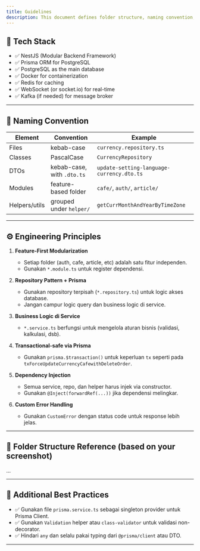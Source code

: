 ```yaml
---
title: Guidelines
description: This document defines folder structure, naming convention, and architectural patterns for developing Tantri Cashier backend using NestJS + Prisma.
---
```



## 🧩 Tech Stack

- ✅ NestJS (Modular Backend Framework)
- ✅ Prisma ORM for PostgreSQL
- ✅ PostgreSQL as the main database
- ✅ Docker for containerization
- ✅ Redis for caching
- ✅ WebSocket (or socket.io) for real-time
- ✅ Kafka (if needed) for message broker

---

## 📝 Naming Convention

| Element       | Convention                 | Example                                   |
| ------------- | -------------------------- | ----------------------------------------- |
| Files         | kebab-case                 | `currency.repository.ts`                  |
| Classes       | PascalCase                 | `CurrencyRepository`                      |
| DTOs          | kebab-case, with `.dto.ts` | `update-setting-language-currency.dto.ts` |
| Modules       | feature-based folder       | `cafe/`, `auth/`, `article/`              |
| Helpers/utils | grouped under `helper/`    | `getCurrMonthAndYearByTimeZone`           |

---

## ⚙️ Engineering Principles

1. **Feature-First Modularization**

   - Setiap folder (auth, cafe, article, etc) adalah satu fitur independen.
   - Gunakan `*.module.ts` untuk register dependensi.

2. **Repository Pattern + Prisma**

   - Gunakan repository terpisah (`*.repository.ts`) untuk logic akses database.
   - Jangan campur logic query dan business logic di service.

3. **Business Logic di Service**

   - `*.service.ts` berfungsi untuk mengelola aturan bisnis (validasi, kalkulasi, dsb).

4. **Transactional-safe via Prisma**

   - Gunakan `prisma.$transaction()` untuk keperluan `tx` seperti pada `txForceUpdateCurrencyCafewithDeleteOrder`.

5. **Dependency Injection**

   - Semua service, repo, dan helper harus injek via constructor.
   - Gunakan `@Inject(forwardRef(...))` jika dependensi melingkar.

6. **Custom Error Handling**
   - Gunakan `CustomError` dengan status code untuk response lebih jelas.

---

## 🧱 Folder Structure Reference (based on your screenshot)

<Files>
  <Folder name="build" />
  <Folder name="prisma">
    <Folder name="datas" />
    <Folder name="interfaces" />
    <Folder name="migrations" />
    <Folder name="paginator" />
    <File name="schema.prisma" />
    <File name="seed.ts" />
  </Folder>
  <Folder name="src" defaultOpen>
    <Folder name="article">
      <Folder name="dto" />
      <File name="article.controller.ts" />
      <File name="article.module.ts" />
      <File name="article.repository.ts" />
      <File name="article.service.ts" />
    </Folder>
    <Folder name="auth">
      <Folder name="decorator" />
      <Folder name="dto">
        <File name="signin.dto.ts" />
        <File name="signup.dto.ts" />
        <File name="verify-otp.dto.ts" />
        ...
      </Folder>
      <Folder name="guard" />
      <Folder name="interfaces" />
      <Folder name="repositories" />
      <Folder name="strategy" />
      <Folder name="type" />
      <File name="auth.controller.ts" />
      <File name="auth.module.ts" />
      <File name="auth.service.ts" />
    </Folder>
    <Folder name="cafe">
      <Folder name="repositories" />
    </Folder>
    <Folder name="utils">
      <Folder name="dto">
        <File name="pagination.dto.ts" />
      </Folder>
      <Folder name="enum">
        <File name="auth.enum.ts" />
      </Folder>
    </Folder>
    <Folder name="helper">
      <File name="helper.ts" />
      <File name="validation.ts" />
    </Folder>
    <Folder name="setting">
      <Folder name="dto">
        <File name="setting.dto.ts" />
      </Folder>
      <File name="setting.repository.ts" />
    </Folder>
  </Folder>
</Files>

---

## 🧪 Additional Best Practices

- ✅ Gunakan file `prisma.service.ts` sebagai singleton provider untuk Prisma Client.
- ✅ Gunakan `Validation` helper atau `class-validator` untuk validasi non-decorator.
- ✅ Hindari `any` dan selalu pakai typing dari `@prisma/client` atau DTO.

---
